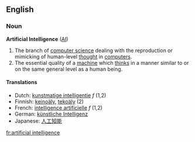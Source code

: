 ==English==
=== Noun ===
;'''Artificial Intelligence''' ([[AI]])

#The branch of [[computer science]] dealing with the reproduction or mimicking of human-level [[thought]] in [[computer]]s.
#The essential quality of a [[machine]] which [[think]]s in a manner similar to or on the same general level as a human being.

====Translations====
*Dutch: [[kunstmatige intelligentie]] ''f'' (1,2)
*Finnish: [[keinoäly]], [[tekoäly]] (2)
*French: [[intelligence artificielle]] ''f'' (1,2)
*German: [[künstliche Intelligenz]]
*Japanese: [[人工知能]]

[[fr:artificial intelligence]]